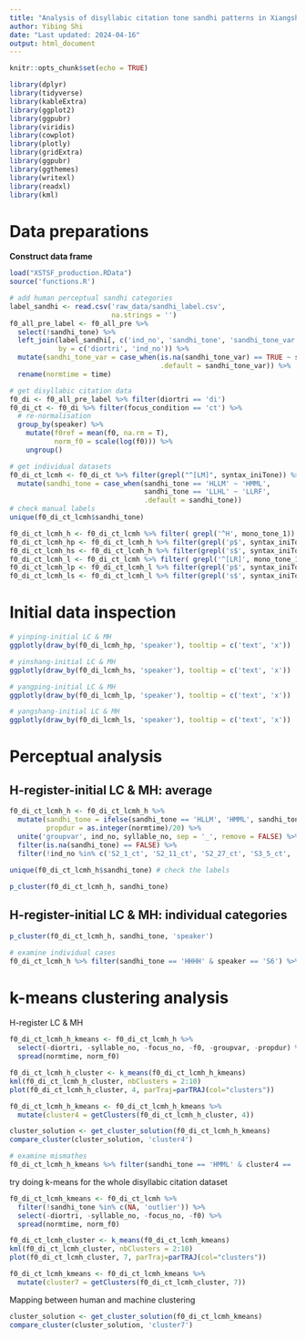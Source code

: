 ```yaml
---
title: "Analysis of disyllabic citation tone sandhi patterns in Xiangshan"
author: Yibing Shi
date: "Last updated: 2024-04-16"
output: html_document
---
```


```r
knitr::opts_chunk$set(echo = TRUE)

library(dplyr)
library(tidyverse)
library(kableExtra) 
library(ggplot2)
library(ggpubr)
library(viridis)
library(cowplot)
library(plotly)
library(gridExtra) 
library(ggpubr)
library(ggthemes)
library(writexl)
library(readxl)
library(kml)
```

# Data preparations  
**Construct data frame ** 
```r
load("XSTSF_production.RData")
source('functions.R')

# add human perceptual sandhi categories
label_sandhi <- read.csv('raw_data/sandhi_label.csv', 
                         na.strings = '') 
f0_all_pre_label <- f0_all_pre %>% 
  select(!sandhi_tone) %>% 
  left_join(label_sandhi[, c('ind_no', 'sandhi_tone', 'sandhi_tone_var', 'diortri')], 
            by = c('diortri', 'ind_no')) %>% 
  mutate(sandhi_tone_var = case_when(is.na(sandhi_tone_var) == TRUE ~ sandhi_tone,
                                     .default = sandhi_tone_var)) %>% 
  rename(normtime = time)

# get disyllabic citation data 
f0_di <- f0_all_pre_label %>% filter(diortri == 'di') 
f0_di_ct <- f0_di %>% filter(focus_condition == 'ct') %>% 
  # re-normalisation
  group_by(speaker) %>%
    mutate(f0ref = mean(f0, na.rm = T),
           norm_f0 = scale(log(f0))) %>% 
    ungroup()

# get individual datasets
f0_di_ct_lcmh <- f0_di_ct %>% filter(grepl("^[LM]", syntax_iniTone)) %>% 
  mutate(sandhi_tone = case_when(sandhi_tone == 'HLLM' ~ 'HMML',
                                 sandhi_tone == 'LLHL' ~ 'LLRF', 
                                 .default = sandhi_tone))
# check manual labels
unique(f0_di_ct_lcmh$sandhi_tone)

f0_di_ct_lcmh_h <- f0_di_ct_lcmh %>% filter( grepl('^H', mono_tone_1))
f0_di_ct_lcmh_hp <- f0_di_ct_lcmh_h %>% filter(grepl('p$', syntax_iniTone))
f0_di_ct_lcmh_hs <- f0_di_ct_lcmh_h %>% filter(grepl('s$', syntax_iniTone))
f0_di_ct_lcmh_l <- f0_di_ct_lcmh %>% filter( grepl('^[LR]', mono_tone_1)) 
f0_di_ct_lcmh_lp <- f0_di_ct_lcmh_l %>% filter(grepl('p$', syntax_iniTone))
f0_di_ct_lcmh_ls <- f0_di_ct_lcmh_l %>% filter(grepl('s$', syntax_iniTone))
```


# Initial data inspection

```r
# yinping-initial LC & MH
ggplotly(draw_by(f0_di_lcmh_hp, 'speaker'), tooltip = c('text', 'x'))

# yinshang-initial LC & MH
ggplotly(draw_by(f0_di_lcmh_hs, 'speaker'), tooltip = c('text', 'x'))

# yangping-initial LC & MH
ggplotly(draw_by(f0_di_lcmh_lp, 'speaker'), tooltip = c('text', 'x'))

# yangshang-initial LC & MH
ggplotly(draw_by(f0_di_lcmh_ls, 'speaker'), tooltip = c('text', 'x'))
```


# Perceptual analysis 

## H-register-initial LC & MH: average
```r
f0_di_ct_lcmh_h <- f0_di_ct_lcmh_h %>% 
  mutate(sandhi_tone = ifelse(sandhi_tone == 'HLLM', 'HMML', sandhi_tone),
         propdur = as.integer(normtime)/20) %>% 
  unite('groupvar', ind_no, syllable_no, sep = '_', remove = FALSE) %>% 
  filter(is.na(sandhi_tone) == FALSE) %>% 
  filter(!ind_no %in% c('S2_1_ct', 'S2_11_ct', 'S2_27_ct', 'S3_5_ct', 'S3_19_ct', 'S5_27_ct')) 
  
unique(f0_di_ct_lcmh_h$sandhi_tone) # check the labels

p_cluster(f0_di_ct_lcmh_h, sandhi_tone)
```

## H-register-initial LC & MH: individual categories
```r
p_cluster(f0_di_ct_lcmh_h, sandhi_tone, 'speaker')
```
```r
# examine individual cases
f0_di_ct_lcmh_h %>% filter(sandhi_tone == 'HHHH' & speaker == 'S6') %>% select('token', 'groupvar') %>% distinct()
```



# k-means clustering analysis

H-register LC & MH
```r
f0_di_ct_lcmh_h_kmeans <- f0_di_ct_lcmh_h %>% 
  select(-diortri, -syllable_no, -focus_no, -f0, -groupvar, -propdur) %>% 
  spread(normtime, norm_f0)

f0_di_ct_lcmh_h_cluster <- k_means(f0_di_ct_lcmh_h_kmeans)
kml(f0_di_ct_lcmh_h_cluster, nbClusters = 2:10) 
plot(f0_di_ct_lcmh_h_cluster, 4, parTraj=parTRAJ(col="clusters"))

f0_di_ct_lcmh_h_kmeans <- f0_di_ct_lcmh_h_kmeans %>% 
  mutate(cluster4 = getClusters(f0_di_ct_lcmh_h_cluster, 4))

cluster_solution <- get_cluster_solution(f0_di_ct_lcmh_h_kmeans)
compare_cluster(cluster_solution, 'cluster4')
```
```r
# examine mismathes
f0_di_ct_lcmh_h_kmeans %>% filter(sandhi_tone == 'HMML' & cluster4 == 'C')
```



try doing k-means for the whole disyllabic citation dataset
```r
f0_di_ct_lcmh_kmeans <- f0_di_ct_lcmh %>% 
  filter(!sandhi_tone %in% c(NA, 'outlier')) %>% 
  select(-diortri, -syllable_no, -focus_no, -f0) %>% 
  spread(normtime, norm_f0)

f0_di_ct_lcmh_cluster <- k_means(f0_di_ct_lcmh_kmeans)
kml(f0_di_ct_lcmh_cluster, nbClusters = 2:10) 
plot(f0_di_ct_lcmh_cluster, 7, parTraj=parTRAJ(col="clusters"))

f0_di_ct_lcmh_kmeans <- f0_di_ct_lcmh_kmeans %>% 
  mutate(cluster7 = getClusters(f0_di_ct_lcmh_cluster, 7))
```

Mapping between human and machine clustering
```r
cluster_solution <- get_cluster_solution(f0_di_ct_lcmh_kmeans)
compare_cluster(cluster_solution, 'cluster7')
```


